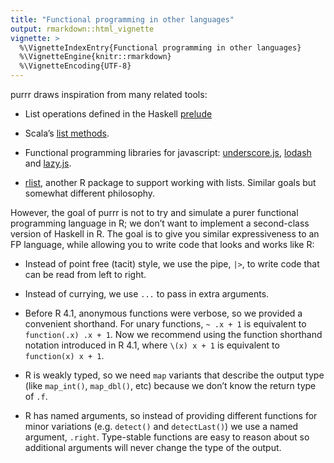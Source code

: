 ```yaml
---
title: "Functional programming in other languages"
output: rmarkdown::html_vignette
vignette: >
  %\VignetteIndexEntry{Functional programming in other languages}
  %\VignetteEngine{knitr::rmarkdown}
  %\VignetteEncoding{UTF-8}
---
```


purrr draws inspiration from many related tools:

* List operations defined in the Haskell [prelude][haskell]

* Scala's [list methods][scala].

* Functional programming libraries for javascript: 
  [underscore.js](http://underscorejs.org), 
  [lodash](https://lodash.com) and 
  [lazy.js](http://danieltao.com/lazy.js/).

* [rlist](https://renkun-ken.github.io/rlist/), another R package to support working
  with lists. Similar goals but somewhat different philosophy.

However, the goal of purrr is not to try and simulate a purer functional programming language in R; we don't want to implement a second-class version of Haskell in R. The goal is to give you similar expressiveness to an FP language, while allowing you to write code that looks and works like R:

* Instead of point free (tacit) style, we use the pipe, `|>`, to write code 
  that can be read from left to right.

* Instead of currying, we use `...` to pass in extra arguments.

* Before R 4.1, anonymous functions were verbose, so we provided a convenient shorthand.
  For unary functions, `~ .x + 1` is equivalent to `function(.x) .x + 1`. Now we
  recommend using the function shorthand notation introduced in R 4.1, where
  `\(x) x + 1` is equivalent to `function(x) x + 1`. 

* R is weakly typed, so we need `map` variants that describe the output type 
  (like `map_int()`, `map_dbl()`, etc) because we don't know the return type of `.f`.

* R has named arguments, so instead of providing different functions for
  minor variations (e.g. `detect()` and `detectLast()`) we use a named
  argument, `.right`. Type-stable functions are easy to reason about so
  additional arguments will never change the type of the output.

[scala]:https://www.scala-lang.org/api/current/index.html
[haskell]:http://hackage.haskell.org/package/base-4.7.0.1/docs/Prelude.html#g:11
